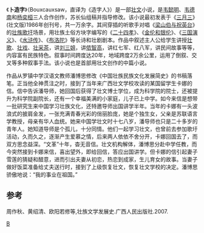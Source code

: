 《'''卜造字'''》（Bouxcauxsaw，直译为《造字人》）是一部[[壮文|壮文]]小说，是[[韦懿明|韦懿明]]、[[韦德南|韦德南]]和[[杨奕桓|杨奕桓]]三人合作创作，苏长仙组稿并指导修改。该小说最初发表于《[[三月三_(杂志)|三月三]]》(壮文版)1986年创刊号，共一万余字。其间穿插的听歌手对唱《[[梁山伯与祝英台|梁山伯与祝英台]]》的[[壮族歌圩|壮族歌圩]]场景，用壮族土俗方块字编写的《[[二十四孝|二十四孝]]》、《[[金伦和银伦|金伦和银伦]]》、《[[三国演义|三国演义]]》、《[[水浒传|水浒传]]》、《[[布洛陀|布洛陀]]》等长诗和壮剧剧本。作品中叙述主人公给学生讲授[[壮歌|壮歌]]、[[壮戏|壮戏]]、[[壮采茶|壮采茶]]，讲[[刘三姐|刘三姐]]，讲[[侬智高|侬智高]]，讲红七军、红八军，讲民间故事等等，内容富有民族特色。叙事时间跨度达20年，地域跨度2万余公里，运用了倒叙、交叉等多种叙事手法。该小说也是首部用壮文创作的中篇小说。

作品从罗镇中学汉语文教师潘博思修改《中国壮族民族文化发展简史》的书稿落笔。正当他全神贯注之时，接到了当年来广西壮文学校攻读的某国留学生卡娜的信。信中告诉潘导师，她回国后获得了壮文博士学位，成为科学院的院士，还被提升为科学院副院长，还有一个幸福美满的小家庭，儿子已上中学。如今来信是想带一批研究生来中国学习壮族文化，还特邀导师出国讲学半年。当年的卡娜有一头波浪式的披肩金发，一张充满青春光彩的俏丽脸庞，她是个独生女，父亲是苏联语言学教授，母亲有华人血统。她来中国学壮文时十七八岁，潘导师也只是二十多岁的青年人。她知道导师是个孤儿，十分同情。他们一起学习壮文，也曾前去参加歌圩活动，久而久之，逐渐产生爱慕之情，后来两人依依不舍分开，卡娜回国去了，而双方思念益深。“文革”十年，杳无音信。壮文机构解体，潘博思分赴中学任教，而今突然接到卡娜来信，喜出望外，即给回信，答应出国讲学。但卡娜的信引起妻子雪莲的猜疑和醋意，进而引出夫妻从初恋，热恋到成家，生儿育女的故事。当妻子做好饭菜准备给丈夫送行时，接到了上级恢复壮文，恢复壮文学校的决定。潘博思骄傲地说：“我的事业在祖国。”

==参考==
周作秋、黄绍清、欧阳若修等,壮族文学发展史.广西人民出版社.2007.

[[Category:壮族文学|B]]